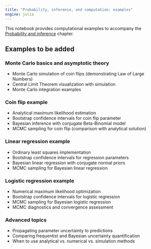 ```yaml
---
title: "Probability, inference, and computation: examples"
engine: julia
---
```


This notebook provides computational examples to accompany the [Probability and inference](../chapters/fundamentals/probability-stats.qmd) chapter.

## Examples to be added

### Monte Carlo basics and asymptotic theory
- Monte Carlo simulation of coin flips (demonstrating Law of Large Numbers)
- Central Limit Theorem visualization with simulation
- Monte Carlo integration examples

### Coin flip example
- Analytical maximum likelihood estimation
- Bootstrap confidence intervals for coin flip parameter
- Bayesian inference with conjugate Beta-Binomial model
- MCMC sampling for coin flip (comparison with analytical solution)

### Linear regression example  
- Ordinary least squares implementation
- Bootstrap confidence intervals for regression parameters
- Bayesian linear regression with conjugate normal priors
- MCMC sampling for Bayesian linear regression

### Logistic regression example
- Numerical maximum likelihood optimization
- Bootstrap confidence intervals for logistic regression
- MCMC sampling for Bayesian logistic regression
- MCMC diagnostics and convergence assessment

### Advanced topics
- Propagating parameter uncertainty to predictions
- Comparing frequentist and Bayesian uncertainty quantification
- When to use analytical vs. numerical vs. simulation methods